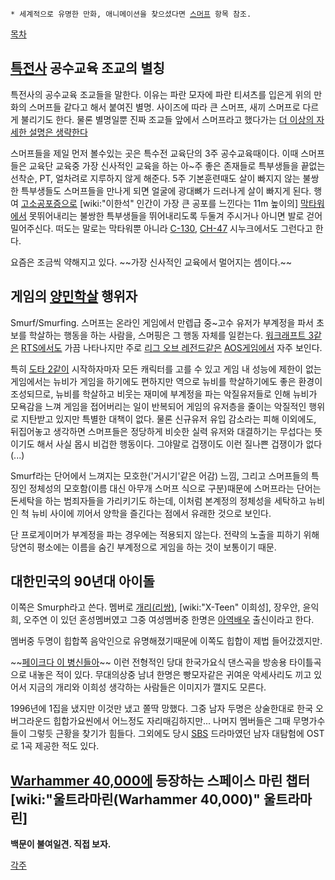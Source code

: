  * 세계적으로 유명한 만화, 애니메이션을 찾으셨다면 [[스머프]] 항목 참조.

[[목차]]
== [[육군 특수전사령부|특전사]] 공수교육 조교의 별칭 ==
특전사의 공수교육 조교들을 말한다. 이유는 파란 모자에 파란 티셔츠를 입은게 위의 만화의 스머프들 같다고 해서 붙여진 별명. 사이즈에 따라 큰 스머프, 새끼 스머프로 다르게 불리기도 한다. 물론 별명일뿐 진짜 조교들 앞에서 스머프라고 했다가는 [[더 이상의 자세한 설명은 생략한다]]

스머프들을 제일 먼저 볼수있는 곳은 특수전 교육단의 3주 공수교육때이다. 이때 스머프들은 교육단 교육중 가장 신사적인 교육을 하는 아~주 좋은 존재들로 특부생들을 끝없는 선착순, PT, 얼차려로 지루하지 않게 해준다. 5주 기본훈련때도 살이 빠지지 않는 불쌍한 특부생들도 스머프들을 만나게 되면 얼굴에 광대뼈가 드러나게 살이 빠지게 된다. 행여 [[고소공포증]]으로 [wiki:"이한석" 인간이 가장 큰 공포를 느낀다는 11m 높이의] [[막타워]]에서 못뛰어내리는 불쌍한 특부생들을 뛰어내리도록 두둘겨 주시거나 아니면 발로 걷어 밀어주신다. 떠도는 말로는 막타워뿐 아니라 [[C-130]], [[CH-47]] 시누크에서도 그런다고 한다.

요즘은 조금씩 약해지고 있다. ~~가장 신사적인 교육에서 멀어지는 셈이다.~~

== 게임의 [[양민학살]] 행위자 ==
Smurf/Smurfing. 스머프는 온라인 게임에서 만렙급 중~고수 유저가 부계정을 파서 초보를 학살하는 행동을 하는 사람을, 스머핑은 그 행동 자체를 일컫는다. [[워크래프트 3]]같은 [[RTS]]에서도 가끔 나타나지만 주로 [[리그 오브 레전드]]같은 [[AOS]]게임에서 자주 보인다.

특히 [[도타 2]]같이 시작하자마자 모든 캐릭터를 고를 수 있고 게임 내 성능에 제한이 없는 게임에서는 뉴비가 게임을 하기에도 편하지만 역으로 뉴비를 학살하기에도 좋은 환경이 조성되므로, 뉴비를 학살하고 비웃는 재미에 부계정을 파는 악질유저들로 인해 뉴비가 모욕감을 느껴 게임을 접어버리는 일이 반복되어 게임의 유저층을 줄이는 악질적인 행위로 지탄받고 있지만 특별한 대책이 없다. 물론 신규유저 유입 감소라는 피해 이외에도, 뒤집어놓고 생각하면 스머프들은 정당하게 비슷한 실력 유저와 대결하기는 무섭다는 뜻이기도 해서 사실 몹시 비겁한 행동이다. 그야말로 겁쟁이도 이런 질나쁜 겁쟁이가 없다(...)

Smurf라는 단어에서 느껴지는 모호한('거시기'같은 어감) 느낌, 그리고 스머프들의 특징인 정체성의 모호함(이름 대신 아무개 스머프 식으로 구분)때문에 스머프라는 단어는 돈세탁을 하는 범죄자들을 가리키기도 하는데, 이처럼 본계정의 정체성을 세탁하고 뉴비인 척 뉴비 사이에 끼어서 양학을 즐긴다는 점에서 유래한 것으로 보인다.

단 프로게이머가 부계정을 파는 경우에는 적용되지 않는다. 전략의 노출을 피하기 위해 당연히 평소에는 이름을 숨긴 부계정으로 게임을 하는 것이 보통이기 때문.

== 대한민국의 90년대 아이돌 ==

이쪽은 Smurph라고 쓴다. 멤버로 [[개리(리쌍)]], [wiki:"X-Teen" 이희성], 장우안, 윤익희, 오주연 이 있던 혼성멤버였고 그중 여성멤버중 한명은 [[아역]]배우 출신이라고 한다.

멤버중 두명이 힙합쪽 음악인으로 유명해졌기때문에 이쪽도 힙합이 제법 들어갔겠지만.

{{{#!html
<iframe width="420" height="315" src="//www.youtube.com/embed/pZiUNkTOgLE" frameborder="0" allowfullscreen></iframe>
}}}
~~[[페이크다 이 병신들아]]~~ 이런 전형적인 당대 한국가요식 댄스곡을 방송용 타이틀곡으로 내놓은 적이 있다. 무대의상중 남녀 한명은 빵모자같은 귀여운 악세사리도 끼고 있어서 지금의 개리와 이희성 생각하는 사람들은 이미지가 깰지도 모른다.

1996년에 1집을 냈지만 이것만 냈고 쫄딱 망했다. 그중 남자 두명은 상술한대로 한국 오버그라운드 힙합가요씬에서 어느정도 자리매김하지만... 나머지 멤버들은 그때 무명가수들이 그렇듯 근황을 찾기가 힘들다. 
그외에도 당시 [[SBS]] 드라마였던 남자 대탐험에 OST로 1곡 제공한 적도 있다. 

== [[Warhammer 40,000]]에 등장하는 스페이스 마린 챕터 [wiki:"울트라마린(Warhammer 40,000)" 울트라마린] ==

'''백문이 불여일견. 직접 보자.'''

[[각주]]
